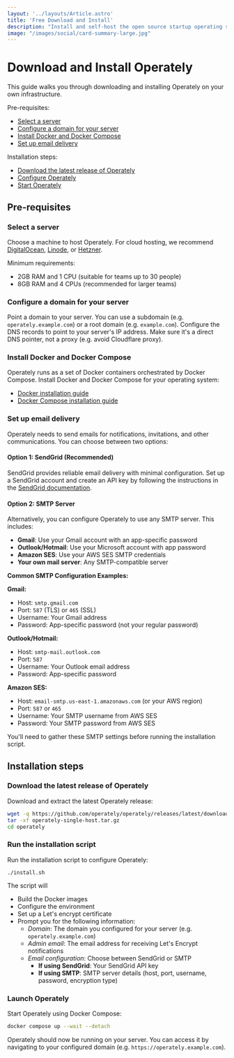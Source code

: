 ```yaml
---
layout: '../layouts/Article.astro'
title: 'Free Download and Install'
description: "Install and self-host the open source startup operating system on-premises in your own infrastructure."
image: "/images/social/card-summary-large.jpg"
---
```


# Download and Install Operately

This guide walks you through downloading and installing Operately on your own infrastructure.

Pre-requisites:

- [Select a server](#select-a-server)
- [Configure a domain for your server](#configure-a-domain-for-your-server)
- [Install Docker and Docker Compose](#install-docker-and-docker-compose)
- [Set up email delivery](#set-up-email-delivery)

Installation steps:

- [Download the latest release of Operately](#download-the-latest-release-of-operately)
- [Configure Operately](#configure-operately)
- [Start Operately](#start-operately)

## Pre-requisites

### Select a server

Choose a machine to host Operately. For cloud hosting, we recommend 
[DigitalOcean](https://www.digitalocean.com/), [Linode](https://www.linode.com/), or 
[Hetzner](https://www.hetzner.com/).

Minimum requirements:
- 2GB RAM and 1 CPU (suitable for teams up to 30 people)
- 8GB RAM and 4 CPUs (recommended for larger teams)

### Configure a domain for your server

Point a domain to your server. You can use a subdomain (e.g. `operately.example.com`) or a
root domain (e.g. `example.com`). Configure the DNS records to point to your server's IP
address. Make sure it's a direct DNS pointer, not a proxy (e.g. avoid Cloudflare proxy).

### Install Docker and Docker Compose

Operately runs as a set of Docker containers orchestrated by Docker Compose.
Install Docker and Docker Compose for your operating system:

- [Docker installation guide](https://docs.docker.com/get-docker/)
- [Docker Compose installation guide](https://docs.docker.com/compose/install/)

### Set up email delivery

Operately needs to send emails for notifications, invitations, and other communications. You can choose between two options:

#### Option 1: SendGrid (Recommended)

SendGrid provides reliable email delivery with minimal configuration. Set up a SendGrid account and create an API key
by following the instructions in the [SendGrid documentation](https://sendgrid.com/docs/ui/account-and-settings/api-keys/).

#### Option 2: SMTP Server

Alternatively, you can configure Operately to use any SMTP server. This includes:

- **Gmail**: Use your Gmail account with an app-specific password
- **Outlook/Hotmail**: Use your Microsoft account with app password
- **Amazon SES**: Use your AWS SES SMTP credentials
- **Your own mail server**: Any SMTP-compatible server

**Common SMTP Configuration Examples:**

**Gmail:**
- Host: `smtp.gmail.com`
- Port: `587` (TLS) or `465` (SSL)
- Username: Your Gmail address
- Password: App-specific password (not your regular password)

**Outlook/Hotmail:**
- Host: `smtp-mail.outlook.com`
- Port: `587`
- Username: Your Outlook email address
- Password: App-specific password

**Amazon SES:**
- Host: `email-smtp.us-east-1.amazonaws.com` (or your AWS region)
- Port: `587` or `465`
- Username: Your SMTP username from AWS SES
- Password: Your SMTP password from AWS SES

You'll need to gather these SMTP settings before running the installation script.

## Installation steps

### Download the latest release of Operately

Download and extract the latest Operately release:

```bash
wget -q https://github.com/operately/operately/releases/latest/download/operately-single-host.tar.gz
tar -xf operately-single-host.tar.gz
cd operately
```

### Run the installation script

Run the installation script to configure Operately:

```
./install.sh
```

The script will
- Build the Docker images
- Configure the environment
- Set up a Let's encrypt certificate
- Prompt you for the following information:
  - *Domain*: The domain you configured for your server (e.g. `operately.example.com`)
  - *Admin email*: The email address for receiving Let's Encrypt notifications
  - *Email configuration*: Choose between SendGrid or SMTP
    - **If using SendGrid**: Your SendGrid API key
    - **If using SMTP**: SMTP server details (host, port, username, password, encryption type)

### Launch Operately

Start Operately using Docker Compose:

```bash
docker compose up --wait --detach
```

Operately should now be running on your server. You can access it by navigating to your
configured domain (e.g. `https://operately.example.com`).

